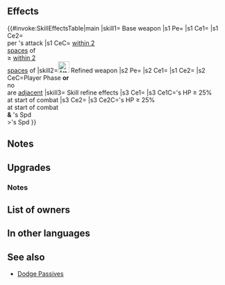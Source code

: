 {{Weapon Infobox
|tagid=SID_雷剣ジークリンデ
|weaponType=Sword
|might=16
|range=1
|effect=Grants Atk+3. If the number of foes within 2 spaces (excluding target) ≥ the number of allies within 2 spaces (excluding unit), grants Def/Res+3 and Special cooldown charge +1 per unit's attack during combat.<br>(Only highest value applied. Does not stack.)
|cost=400
|userVersion1=Weapon
|userVersion2=Gleam
|userVersion3=Upgrade Gleam
|exclusive=1
|statModifiers=0,19,0,0,0
|required=Silver Sword
|refinePaths=default
|refineSP=400
|refineMedals=500
|refineDews=200
|upgradedEffect=Grants Atk+3. If unit initiates combat or is not adjacent to an ally, grants Atk/Spd/Def/Res+4 and Special cooldown charge +1 to unit per attack during combat. (Only highest value applied. Does not stack.)
|tagidExtraSkill1=一
|effectSkill1=At start of combat, if unit's HP ≥ 25%, grants Atk/Spd/Def/Res+4 to unit during combat, and also, if unit's Spd > foe's Spd, reduces damage from attacks during combat and from area-of-effect Specials (excluding Røkkr area-of-effect Specials) by percentage = difference between stats × 4 (max 40%).
|iconSkill1=Storm Sieglinde W.png
|properties=random_owner
}}
==Effects==
{{#invoke:SkillEffectsTable|main
|skill1={{SCi|weapon}} Base weapon
|s1 Pe={{Eft|Stat Boosts|Atk|3}}
|s1 Ce1={{Eft|Temporary buffs|Def/Res|3}}
|s1 Ce2={{Eft|Accelerate Charge}}<br>per {{Tgt|Unit}}'s attack
|s1 CeC={{Tgt|Foes}} [[within 2 spaces|within 2<br>spaces]] of {{Tgt|Target Foe}}<br>≥ {{Tgt|Allies}} [[within 2 spaces|within 2<br>spaces]] of {{Tgt|Unit}}
|skill2=[[File:Attack Plus W.png|x26px|class=inline-icon]] Refined weapon
|s2 Pe={{Eft|Stat Boosts|Atk|3}}
|s2 Ce1={{Eft|Temporary buffs|Atk/Spd/Def/Res|4}}
|s1 Ce2={{Eft|Accelerate Charge}}
|s2 CeC=Player Phase '''or'''<br>no {{Tgt|Allies}}<br>are [[adjacent]]
|skill3={{Si|Storm Sieglinde|refine=Skill1}} Skill refine effects
|s3 Ce1={{Eft|Temporary buffs|Atk/Spd/Def/Res|4}}
|s3 Ce1C={{Tgt|Unit}}'s HP ≥ 25%<br>at start of combat
|s3 Ce2={{Eft|Damage Reduction|4 x ({{Tgt|Unit}}'s Spd - {{Tgt|Foe)}}'s Spd)<br>from attacks & Non-Røkkr [[AoE Specials]]|percent=1|max=40%}}
|s3 Ce2C={{Tgt|Unit}}'s HP ≥ 25%<br>at start of combat<br>'''&''' {{Tgt|Unit}}'s Spd<br>>{{Tgt|Foe}}'s Spd
}}
==Notes==
{{Temporary buffs}}
{{CooldownChargePlus|perAttack=user}}
==Upgrades==
{{Weapon Upgrade List}}
===Notes===
{{IfUnitInitiates}}
{{CooldownChargePlus}}
{{DamagePercentageReduction}}
{{AoEDamageReduction}}
==List of owners==
{{Skill Hero List}}
==In other languages==
{{OtherLanguages
|japanese=雷剣ジークリンデ
|german=Sturm-Sieglinde
|spanishEU=Sieglinde trueno
|spanishLA=Sieglinde trueno
|french=Sieglinde foudre
|italian=Sieglinde tifone
|chineseTW=雷劍齊格林德
|portuguese=Sieglinde trovão
}}
==See also==
{{See also skills|cond=WikiName LIKE '%Sieglinde%' OR (Description LIKE '%number of foes within 2 spaces (excluding target) _ the number of allies within 2 spaces (excluding unit)%' OR Description LIKE '%unit_s Spd > foe_s Spd%reduces damage%difference%' AND Description NOT LIKE '%【Dodge】%') AND Exclusive='1'}}
* [[Dodge Passives]]
{{Weapons Navbox}}